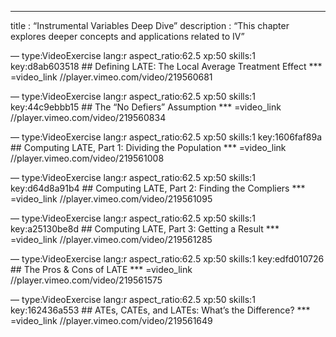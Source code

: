 --- 
title       : "Instrumental Variables Deep Dive"
description : "This chapter explores deeper concepts and applications related to IV"


--- type:VideoExercise lang:r aspect_ratio:62.5 xp:50 skills:1 key:d8ab603518
## Defining LATE: The Local Average Treatment Effect
*** =video_link
//player.vimeo.com/video/219560681


--- type:VideoExercise lang:r aspect_ratio:62.5 xp:50 skills:1 key:44c9ebbb15
## The "No Defiers" Assumption
*** =video_link
//player.vimeo.com/video/219560834


--- type:VideoExercise lang:r aspect_ratio:62.5 xp:50 skills:1 key:1606faf89a
## Computing LATE, Part 1: Dividing the Population
*** =video_link
//player.vimeo.com/video/219561008


--- type:VideoExercise lang:r aspect_ratio:62.5 xp:50 skills:1 key:d64d8a91b4
## Computing LATE, Part 2: Finding the Compliers
*** =video_link
//player.vimeo.com/video/219561095


--- type:VideoExercise lang:r aspect_ratio:62.5 xp:50 skills:1 key:a25130be8d
## Computing LATE, Part 3: Getting a Result
*** =video_link
//player.vimeo.com/video/219561285


--- type:VideoExercise lang:r aspect_ratio:62.5 xp:50 skills:1 key:edfd010726
## The Pros & Cons of LATE
*** =video_link
//player.vimeo.com/video/219561575


--- type:VideoExercise lang:r aspect_ratio:62.5 xp:50 skills:1 key:162436a553
## ATEs, CATEs, and LATEs: What's the Difference?
*** =video_link
//player.vimeo.com/video/219561649

